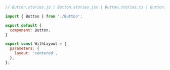 ```js
// Button.stories.js | Button.stories.jsx | Button.stories.ts | Button.stories.tsx

import { Button } from './Button':

export default {
  component: Button,
}

export const WithLayout = {
  parameters: {
    layout: 'centered',
  },
};
```
